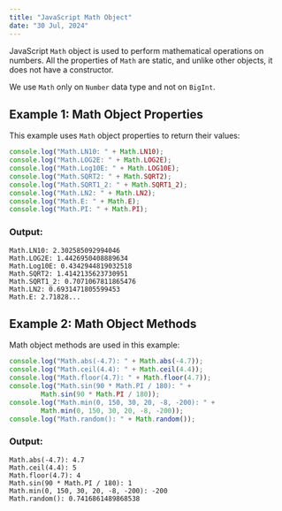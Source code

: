 ```yaml
---
title: "JavaScript Math Object"
date: "30 Jul, 2024"
---
```


JavaScript `Math` object is used to perform mathematical operations on numbers. All the properties of `Math` are static, and unlike other objects, it does not have a constructor.

We use `Math` only on `Number` data type and not on `BigInt`.

## Example 1: Math Object Properties

This example uses `Math` object properties to return their values:

```javascript
console.log("Math.LN10: " + Math.LN10);
console.log("Math.LOG2E: " + Math.LOG2E);
console.log("Math.Log10E: " + Math.LOG10E);
console.log("Math.SQRT2: " + Math.SQRT2);
console.log("Math.SQRT1_2: " + Math.SQRT1_2);
console.log("Math.LN2: " + Math.LN2);
console.log("Math.E: " + Math.E);
console.log("Math.PI: " + Math.PI);
```

### Output:
```
Math.LN10: 2.302585092994046
Math.LOG2E: 1.4426950408889634
Math.Log10E: 0.4342944819032518
Math.SQRT2: 1.4142135623730951
Math.SQRT1_2: 0.7071067811865476
Math.LN2: 0.6931471805599453
Math.E: 2.71828...
```

## Example 2: Math Object Methods

Math object methods are used in this example:

```javascript
console.log("Math.abs(-4.7): " + Math.abs(-4.7)); 
console.log("Math.ceil(4.4): " + Math.ceil(4.4)); 
console.log("Math.floor(4.7): " + Math.floor(4.7)); 
console.log("Math.sin(90 * Math.PI / 180): " +
        Math.sin(90 * Math.PI / 180)); 
console.log("Math.min(0, 150, 30, 20, -8, -200): " +
        Math.min(0, 150, 30, 20, -8, -200)); 
console.log("Math.random(): " + Math.random()); 
```

### Output:
```
Math.abs(-4.7): 4.7
Math.ceil(4.4): 5
Math.floor(4.7): 4
Math.sin(90 * Math.PI / 180): 1
Math.min(0, 150, 30, 20, -8, -200): -200
Math.random(): 0.7416861489868538
```